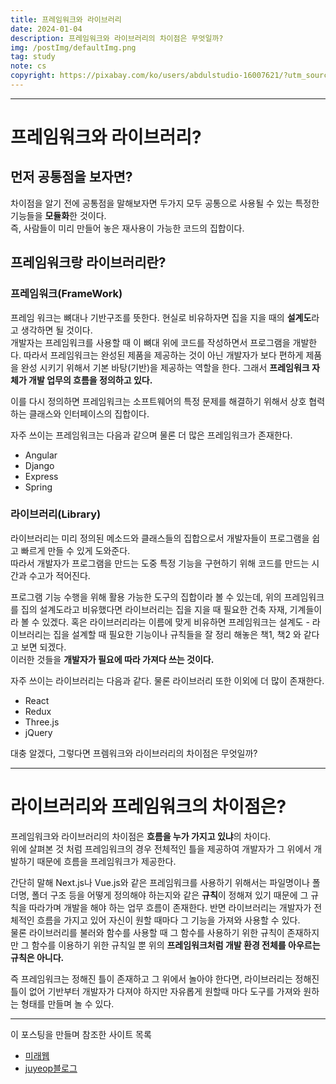 ```yaml
---
title: 프레임워크와 라이브러리
date: 2024-01-04
description: 프레임워크와 라이브러리의 차이점은 무엇일까?
img: /postImg/defaultImg.png
tag: study
note: cs
copyright: https://pixabay.com/ko/users/abdulstudio-16007621/?utm_source=link-attribution&utm_medium=referral&utm_campaign=image&utm_content=5048215
---
```


---

# 프레임워크와 라이브러리?

## 먼저 공통점을 보자면?

차이점을 알기 전에 공통점을 말해보자면 두가지 모두 공통으로 사용될 수 있는 특정한 기능들을 **모듈화**한 것이다.<br/>
즉, 사람들이 미리 만들어 놓은 재사용이 가능한 코드의 집합이다.

## 프레임워크랑 라이브러리란?

### 프레임워크(FrameWork)

프레임 워크는 뼈대나 기반구조를 뜻한다. 현실로 비유하자면 집을 지을 때의 **설계도**라고 생각하면 될 것이다.<br/>
개발자는 프레임워크를 사용할 때 이 뼈대 위에 코드를 작성하면서 프로그램을 개발한다.
따라서 프레임워크는 완성된 제품을 제공하는 것이 아닌 개발자가 보다 편하게 제품을 완성 시키기 위해서 기본 바탕(기반)을
제공하는 역할을 한다. 그래서 **프레임워크 자체가 개발 업무의 흐름을 정의하고 있다.**

이를 다시 정의하면 프레임워크는 소프트웨어의 특정 문제를 해결하기 위해서 상호 협력하는 클래스와 인터페이스의 집합이다.

자주 쓰이는 프레임워크는 다음과 같으며 물론 더 많은 프레임워크가 존재한다.

- Angular
- Django
- Express
- Spring

### 라이브러리(Library)

라이브러리는 미리 정의된 메소드와 클래스들의 집합으로서 개발자들이 프로그램을 쉽고 빠르게 만들 수 있게 도와준다.<br/>
따라서 개발자가 프로그램을 만드는 도중 특정 기능을 구현하기 위해 코드를 만드는 시간과 수고가 적어진다.<br/>

프로그램 기능 수행을 위해 활용 가능한 도구의 집합이라 볼 수 있는데, 위의 프레임워크를 집의 설계도라고 비유했다면
라이브러리는 집을 지을 때 필요한 건축 자재, 기계들이라 볼 수 있겠다.
혹은 라이브러리라는 이름에 맞게 비유하면
프레임워크는 설계도 - 라이브러리는 집을 설계할 때 필요한 기능이나 규칙들을 잘 정리 해놓은 책1, 책2 와 같다고 보면 되겠다.<br/>
이러한 것들을 **개발자가 필요에 따라 가져다 쓰는 것이다.**

자주 쓰이는 라이브러리는 다음과 같다. 물론 라이브러리 또한 이외에 더 많이 존재한다.

- React
- Redux
- Three.js
- jQuery

대충 알겠다, 그렇다면 프렘워크와 라이브러리의 차이점은 무엇일까?

---

# 라이브러리와 프레임워크의 차이점은?

프레임워크와 라이브러리의 차이점은 **흐름을 누가 가지고 있냐**의 차이다.<br/>
위에 살펴본 것 처럼 프레임워크의 경우 전체적인 틀을 제공하여 개발자가 그 위에서 개발하기 때문에 흐름을 프레임워크가 제공한다.<br/>

간단히 말해 Next.js나 Vue.js와 같은 프레임워크를 사용하기 위해서는 파일명이나 폴더명, 폴더 구조 등을 어떻게 정의해야 하는지와 같은 **규칙**이 정해져 있기 때문에
그 규칙을 따라가며 개발을 해야 하는 업무 흐름이 존재한다.
반면 라이브러리는 개발자가 전체적인 흐름을 가지고 있어 자신이 원할 때마다 그 기능을 가져와 사용할 수 있다.<br/>
물론 라이브러리를 불러와 함수를 사용할 때 그 함수를 사용하기 위한 규칙이 존재하지만 그 함수를 이용하기 위한 규칙일 뿐
위의 **프레임워크처럼 개발 환경 전체를 아우르는 규칙은 아니다.**

즉 프레임워크는 정해진 틀이 존재하고 그 위에서 놀아야 한다면, 라이브러리는 정해진 틀이 없어 기반부터 개발자가 다져야 하지만
자유롭게 원할때 마다 도구를 가져와 원하는 형태를 만들며 놀 수 있다.

---

이 포스팅을 만들며 참조한 사이트 목록

- [미래웹][미래웹]
- [juyeop블로그][juyeop블로그]

[미래웹]: https://www.miraeweb.com/single-post/%ED%94%84%EB%A0%88%EC%9E%84%EC%9B%8C%ED%81%AC%EC%99%80-%EB%9D%BC%EC%9D%B4%EB%B8%8C%EB%9F%AC%EB%A6%AC%EB%8A%94-%EC%96%B4%EB%96%BB%EA%B2%8C-%EB%8B%A4%EB%A5%B8%EA%B0%80
[juyeop블로그]: https://juyeop.tistory.com/23
